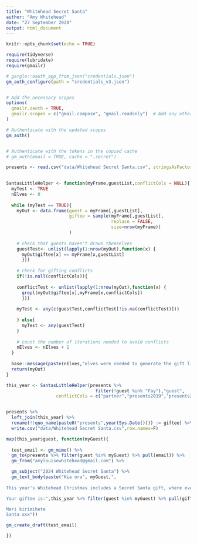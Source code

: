```yaml
---
title: "Whitehead Secret Santa"
author: "Amy Whitehead"
date: "27 September 2020"
output: html_document
---
```


```r
knitr::opts_chunk$set(echo = TRUE)
```



```r
require(tidyverse)
require(lubridate)
require(gmailr)

# gargle::oauth_app_from_json("credentials.json")
gm_auth_configure(path = "credentials_v3.json")


# Add the necessary scopes
options(
  gmailr.oauth = TRUE,
  gmailr.scopes = c("gmail.compose", "gmail.readonly")  # Add any other required scopes
)

# Authenticate with the updated scopes
gm_auth()


# Authenticate with the tokens in the copied cache
# gm_auth(email = TRUE, cache = ".secret")

```

```r

presents <- read.csv("data/Whitehead Secret Santa.csv", stringsAsFactors = F)  
  

```

```r

SantasLittleHelper <- function(myFrame,guestList,conflictCols = NULL){
  myTest <- TRUE
  nElves <- 0
  
  while (myTest == TRUE){
    myOut <- data.frame(guest = myFrame[,guestList],
                        giftee = sample(myFrame[,guestList],
                                        replace = FALSE,
                                        size=nrow(myFrame))
                        )
    
    # check that guests haven't drawn themselves
    guestTest<- unlist(lapply(1:nrow(myOut),function(x) {
      myOut$giftee[x] == myFrame[x,guestList]
      }))
    
    # check for gifting conflicts
    if(!is.null(conflictCols)){
      
    conflictTest <- unlist(lapply(1:nrow(myOut),function(x) {
      grepl(myOut$giftee[x],myFrame[x,conflictCols])
      }))
    
    myTest <- any(c(guestTest,conflictTest[!is.na(conflictTest)]))
    
    } else{
      myTest <- any(guestTest)
    }
    
    # count the number of iterations needed to avoid conflicts
    nElves <- nElves + 1
  }
  
  base::message(paste(nElves,"elves were needed to generate the gift list"))
  return(myOut)
}

```

```r

this_year <- SantasLittleHelper(presents %>% 
                                  filter(!guest %in% "Fay"),"guest",
                   conflictCols = c("partner","presents2019","presents2020","presents2021"))


presents %>% 
  left_join(this_year) %>% 
  rename(!!quo_name(paste0("presents",year(Sys.Date()))) := giftee) %>% 
  write.csv("data/Whitehead Secret Santa.csv",row.names=F)

```

```r

map(this_year$guest, function(myGuest){
  
  test_email <- gm_mime() %>%
  gm_to(presents %>% filter(guest %in% myGuest) %>% pull(email)) %>%
  gm_from("amylouisewhitehead@gmail.com") %>%

  gm_subject("2024 Whitehead Secret Santa") %>%
  gm_text_body(paste("Kia ora", myGuest,",
                     
This year's Whitehead Christmas includes a Secret Santa gift, where everyone has been randomly allocated one person for whom they have to buy a gift. The gift is given on behalf of everyone else and could be as serious or silly as you like as long as it is less than $50 and isn't plastic crap. Note that small children have been excluded from this - feel free to spoil them rotten at your own discretion!

Your giftee is:",this_year %>% filter(guest %in% myGuest) %>% pull(giftee),"

Meri kirimihete
Santa xxx"))

gm_create_draft(test_email)

})



```

